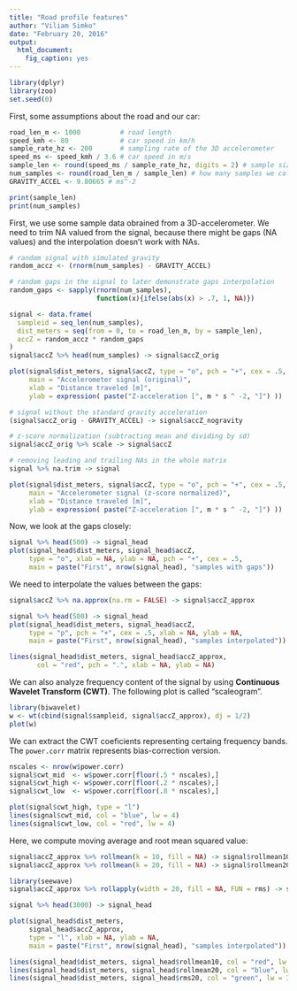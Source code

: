 ```yaml
---
title: "Road profile features"
author: "Viliam Simko"
date: "February 20, 2016"
output: 
  html_document:
    fig_caption: yes
---
```

<!-- This file is generated from RoadFeatures.Rmd. Please edit that file -->
```r
library(dplyr)
library(zoo)
set.seed(0)
```

First, some assumptions about the road and our car:
```r
road_len_m <- 1000          # road length
speed_kmh <- 80             # car speed in km/h
sample_rate_hz <- 200       # sampling rate of the 3D accelerometer
speed_ms <- speed_kmh / 3.6 # car speed in m/s
sample_len <- round(speed_ms / sample_rate_hz, digits = 2) # sample size
num_samples <- round(road_len_m / sample_len) # how many samples we collected
GRAVITY_ACCEL <- 9.80665 # ms^-2

print(sample_len)
print(num_samples)
```

First, we use some sample data obrained from a 3D-accelerometer. We need to trim
NA valued from the signal, because there might be gaps (NA values) and the
interpolation doesn't work with NAs.

```r

# random signal with simulated gravity
random_accz <- (rnorm(num_samples) - GRAVITY_ACCEL)

# random gaps in the signal to later demonstrate gaps interpolation
random_gaps <- sapply(rnorm(num_samples),
                      function(x){ifelse(abs(x) > .7, 1, NA)})

signal <- data.frame(
  sampleid = seq_len(num_samples),
  dist_meters = seq(from = 0, to = road_len_m, by = sample_len),
  accZ = random_accz * random_gaps
)
signal$accZ %>% head(num_samples) -> signal$accZ_orig

plot(signal$dist_meters, signal$accZ, type = "o", pch = "+", cex = .5,
     main = "Accelerometer signal (original)",
     xlab = "Distance traveled [m]",
     ylab = expression( paste("Z-acceleration [", m * s ^ -2, "]") ))

# signal without the standard gravity acceleration
(signal$accZ_orig - GRAVITY_ACCEL) -> signal$accZ_nogravity

# z-score normalization (subtracting mean and dividing by sd)
signal$accZ_orig %>% scale -> signal$accZ

# removing leading and trailing NAs in the whole matrix
signal %>% na.trim -> signal

plot(signal$dist_meters, signal$accZ, type = "o", pch = "+", cex = .5,
     main = "Accelerometer signal (z-score normalized)",
     xlab = "Distance traveled [m]",
     ylab = expression( paste("Z-acceleration [", m * s ^ -2, "]") ))
```

Now, we look at the gaps closely:
```r
signal %>% head(500) -> signal_head
plot(signal_head$dist_meters, signal_head$accZ,
     type = "o", xlab = NA, ylab = NA, pch = "+", cex = .5,
     main = paste("First", nrow(signal_head), "samples with gaps"))
```

We need to interpolate the values between the gaps:
```r
signal$accZ %>% na.approx(na.rm = FALSE) -> signal$accZ_approx

signal %>% head(500) -> signal_head
plot(signal_head$dist_meters, signal_head$accZ,
     type = "p", pch = "+", cex = .5, xlab = NA, ylab = NA,
     main = paste("First", nrow(signal_head), "samples interpolated"))

lines(signal_head$dist_meters, signal_head$accZ_approx,
       col = "red", pch = ".", xlab = NA, ylab = NA)
```

We can also analyze frequency content of the signal by using **Continuous 
Wavelet Transform (CWT)**. The following plot is called "scaleogram".

```r
library(biwavelet)
w <- wt(cbind(signal$sampleid, signal$accZ_approx), dj = 1/2)
plot(w)
```

We can extract the CWT coeficients representing certaing frequency bands.
The `power.corr` matrix represents bias-correction version.
```r
nscales <- nrow(w$power.corr)
signal$cwt_mid  <- w$power.corr[floor(.5 * nscales),]
signal$cwt_high <- w$power.corr[floor(.2 * nscales),]
signal$cwt_low  <- w$power.corr[floor(.8 * nscales),]

plot(signal$cwt_high, type = "l")
lines(signal$cwt_mid, col = "blue", lw = 4)
lines(signal$cwt_low, col = "red", lw = 4)
```

Here, we compute moving average and root mean squared value:

```r
signal$accZ_approx %>% rollmean(k = 10, fill = NA) -> signal$rollmean10
signal$accZ_approx %>% rollmean(k = 20, fill = NA) -> signal$rollmean20

library(seewave)
signal$accZ_approx %>% rollapply(width = 20, fill = NA, FUN = rms) -> signal$rms20
```

```r
signal %>% head(3000) -> signal_head

plot(signal_head$dist_meters,
     signal_head$accZ_approx,
     type = "l", xlab = NA, ylab = NA,
     main = paste("First", nrow(signal_head), "samples interpolated"))

lines(signal_head$dist_meters, signal_head$rollmean10, col = "red", lw = 3)
lines(signal_head$dist_meters, signal_head$rollmean20, col = "blue", lw = 3)
lines(signal_head$dist_meters, signal_head$rms20, col = "green", lw = 3)
```
